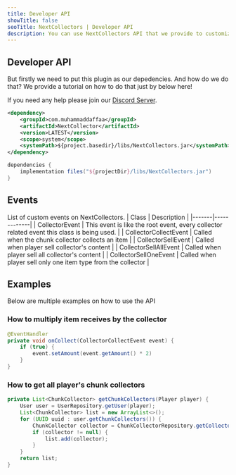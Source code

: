 ```yaml
---
title: Developer API
showTitle: false
seoTitle: NextCollectors | Developer API
description: You can use NextCollectors API that we provide to customize to your likings!
---
```


## Developer API
But firstly we need to put this plugin as our depedencies. And how do we do that?
We provide a tutorial on how to do that just by below here!

<Callout>If you need any help please join our [Discord Server](https://muhammaddaffa.com/discord).</Callout>

```xml tab="Maven"
<dependency>
    <groupId>com.muhammaddaffaa</groupId>
    <artifactId>NextCollector</artifactId>
    <version>LATEST</version>
    <scope>system</scope>
    <systemPath>${project.basedir}/libs/NextCollectors.jar</systemPath>
</dependency>
```

```groovy tab="Gradle"
dependencies {
    implementation files("${projectDir}/libs/NextCollectors.jar")
}
```

## Events
List of custom events on NextCollectors.
| Class | Description |
|-------|-------------|
| CollectorEvent | This event is like the root event, every collector related event this class is being used. |
| CollectorCollectEvent | Called when the chunk collector collects an item |
| CollectorSellEvent | Called when player sell collector's content |
| CollectorSellAllEvent | Called when player sell all collector's content |
| CollectorSellOneEvent | Called when player sell only one item type from the collector |

## Examples
Below are multiple examples on how to use the API

### How to multiply item receives by the collector
```java
@EventHandler
private void onCollect(CollectorCollectEvent event) {
    if (true) {
        event.setAmount(event.getAmount() * 2)
    }
}
```

### How to get all player's chunk collectors
```java
private List<ChunkCollector> getChunkCollectors(Player player) {
    User user = UserRepository.getUser(player);
    List<ChunkCollector> list = new ArrayList<>();
    for (UUID uuid : user.getChunkCollectors()) {
        ChunkCollector collector = ChunkCollectorRepository.getCollector(uuid);
        if (collector != null) {
            list.add(collector);
        }
    }
    return list;
}
```
